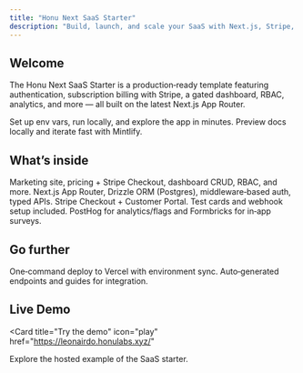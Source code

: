 ```yaml
---
title: "Honu Next SaaS Starter"
description: "Build, launch, and scale your SaaS with Next.js, Stripe, Drizzle, and robust auth."
---
```


## Welcome

The Honu Next SaaS Starter is a production‑ready template featuring authentication, subscription billing with Stripe, a gated dashboard, RBAC, analytics, and more — all built on the latest Next.js App Router.

<Columns cols={2}>
  <Card
    title="Get started"
    icon="rocket"
    href="/quickstart"
    horizontal
  >
    Set up env vars, run locally, and explore the app in minutes.
  </Card>
  <Card
    title="Local development"
    icon="pen-to-square"
    href="/development"
  >
    Preview docs locally and iterate fast with Mintlify.
  </Card>
</Columns>

## What’s inside

<Columns cols={2}>
  <Card
    title="Features"
    icon="sparkles"
    href="/essentials/navigation"
  >
    Marketing site, pricing + Stripe Checkout, dashboard CRUD, RBAC, and more.
  </Card>
  <Card
    title="Architecture"
    icon="diagram-project"
    href="/essentials/settings"
  >
    Next.js App Router, Drizzle ORM (Postgres), middleware‑based auth, typed APIs.
  </Card>
  <Card
    title="Payments"
    icon="credit-card"
    href="/api-reference/introduction"
  >
    Stripe Checkout + Customer Portal. Test cards and webhook setup included.
  </Card>
  <Card
    title="Analytics & Feedback"
    icon="chart-simple"
    href="/essentials/reusable-snippets"
  >
    PostHog for analytics/flags and Formbricks for in‑app surveys.
  </Card>
</Columns>

## Go further

<Columns cols={2}>
  <Card
    title="Deployment"
    icon="cloud-arrow-up"
    href="/deploy/vercel"
  >
    One‑command deploy to Vercel with environment sync.
  </Card>
  <Card
    title="API Reference"
    icon="terminal"
    href="/api-reference/introduction"
  >
    Auto‑generated endpoints and guides for integration.
  </Card>
</Columns>

## Live Demo

<Card
  title="Try the demo"
  icon="play"
  href="https://leonairdo.honulabs.xyz/"
>
  Explore the hosted example of the SaaS starter.
</Card>
